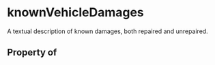 # knownVehicleDamages

A textual description of known damages, both repaired and unrepaired.

## Property of




